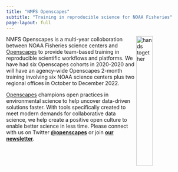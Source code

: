 ```yaml
---
title: "NMFS Openscapes"
subtitle: "Training in reproducible science for NOAA Fisheries"
page-layout: full
---
```


<style>
@media screen and (max-width: 1000px) {   .div1 { display: none; } }
</style>
<div style="float: right; width: 350px"  class="div1">
<a class="twitter-timeline" data-width="250" data-height="600" href="https://twitter.com/openscapes?ref_src=twsrc%5Etfw">Tweets by openscapes</a> <script async src="https://platform.twitter.com/widgets.js" charset="utf-8"></script>
</div>


<img src="images/fall2022openscapes.png" alt="hands together" style="float:right;width:30%;">

NMFS Openscapes is a multi-year colloboration between NOAA Fisheries science centers and [Openscapes](https://www.openscapes.org/) to provide team-based training in reproducible scientific workflows and platforms. We have had six Openscapes cohorts in 2020-2020 and will have an agency-wide Openscapes 2-month training involving six NOAA science centers plus two regional offices in October to December 2022.

[Openscapes](https://www.openscapes.org/) champions open practices in environmental science to help uncover data-driven solutions faster. With tools specifically created to meet modern demands for collaborative data science, we help create a positive open culture to enable better science in less time. Please connect with us on Twitter [**\@openscapes**](https://twitter.com/openscapes) or join [**our newsletter**](https://docs.google.com/forms/d/e/1FAIpQLSdgVXRp3V-w94GPWkR31RUfyBl37EphdQSlCOcnyeNlf8OLWw/viewform).
